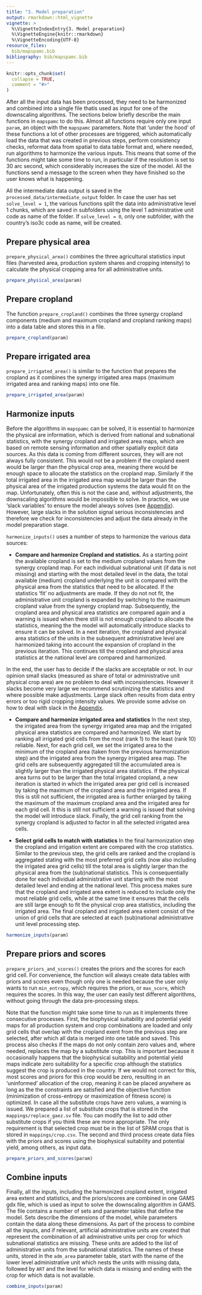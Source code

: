 ```yaml
---
title: "3. Model preparation"
output: rmarkdown::html_vignette
vignette: >
  %\VignetteIndexEntry{3. Model preparation}
  %\VignetteEngine{knitr::rmarkdown}
  %\VignetteEncoding{UTF-8}
resource_files:
  bib/mapspamc.bib
bibliography: bib/mapspamc.bib
---
```


```r
knitr::opts_chunk$set(
  collapse = TRUE,
  comment = "#>"
)
```

After all the input data has been processed, they need to be harmonized and combined into a single file thatis used as input for one of the downscaling algorithms. The sections below briefly describe the main functions in `mapspamc` to do this. Almost all functions require only one input `param`, an object with the `mapspamc` parameters. Note that 'under the hood' of these functions a lot of other processes are triggered, which automatically load the data that was created in previous steps, perform consistency checks, reformat data from spatial to data table format and, where needed, run algorithms to harmonize the various inputs. This means that some of the functions might take some time to run, in particular if the resolution is set to 30 arc second, which considerably increases the size of the model. All the functions send a message to the screen when they have finished so the user knows what is happening.  

All the intermediate data output is saved in the `processed_data/intermediate_output` folder. In case the user has set `solve_level = 1`, the various functions split the data into administrative level 1 chunks, which are saved in subfolders using the level 1 administrative unit code as name of the folder. If `solve_level = 0`, only one subfolder, with the country's iso3c code as name, will be created.

 
## Prepare physical area

`prepare_physical_area()` combines the three agricultural statistics input files (harvested area, production system shares and cropping intensity) to calculate the physical cropping area for all administrative units.

```r
prepare_physical_area(param)
```


## Prepare cropland

The function `prepare_cropland()` combines the three synergy cropland components (medium and maximum cropland and cropland ranking maps) into a data table and stores this in a file. 

```r
prepare_cropland(param)
```


## Prepare irrigated area

`prepare_irrigated_area()` is similar to the function that prepares the cropland as it combines the synergy irrigated area maps (maximum irrigated area and ranking maps) into one file. 

```r
prepare_irrigated_area(param)
```


## Harmonize inputs

Before the algorithms in `mapspamc` can be solved, it is essential to harmonize the physical are information, which is derived from national and subnational statistics, with the synergy cropland and irrigated area maps, which are based on remote sensing information and other spatially explicit data sources. As this data is coming from different sources, they will are not always fully consistent. This would not be a problem if the cropland exent would be larger than the physical crop area, meaning there would be enough space to allocate the statistics on the cropland map. Similarly if the total irrigated area in the irrigated area map would be larger than the physical area of the irrigated production systems the data would fit on the map. Unfortunately, often this is not the case and, without adjustments, the downscaling algorithms would be impossible to solve. In practice, we use 'slack variables' to ensure the model always solves (see [Appendix](appendix.html)). However, large slacks in the solution signal serious inconsistencies and therefore we check for inconsistencies and adjust the data already in the model preparation stage.  

`harmonize_inputs()` uses a number of steps to harmonize the various data sources:

- **Compare and harmonize Cropland and statistics.** As a starting point the available cropland is set to the medium cropland values from the synergy cropland map. For each individual subnational unit (if data is not missing) and starting with the most detailed level in the data, the total available (medium) cropland underlying the unit is compared with the physical area from the statistics that need to be allocated. If the statistics 'fit' no adjustments are made. If they do not not fit, the administrative unit cropland is expanded by switching to the maximum cropland value from the synergy cropland map. Subsequently, the cropland area and physical area statistics are compared again and a warning is issued when there still is not enough cropland to allocate the statistics, meaning the the model will automatically introduce slacks to ensure it can be solved. In a next iteration, the cropland and physical area statistics of the units in the subsequent administrative level are harmonized taking into account the expansion of cropland in the previous iteration. This continues till the cropland and physical area statistics at the national level are compared and harmonized.

In the end, the user has to decide if the slacks are acceptable or not. In our opinion small slacks (measured as share of total or administrative unit physical crop area) are no problem to deal with inconsistencies. However it slacks become very large we recommend scrutinizing the statistics and where possible make adjustments. Large slack often results from data entry errors or too rigid cropping intensity values. We provide some advise on how to deal with slack in the [Appendix](appendix.html). 

- **Compare and harmonize irrigated area and statistics** In the next step, the irrigated area from the synergy irrigated area map and the irrigated physical area statistics are compared and harmonized. We start by ranking all irrigated grid cells from the most (rank 1) to the least (rank 10) reliable. Next, for each grid cell, we set the irrigated area to the minimum of the cropland area (taken from the previous harmonization step) and the irrigated area from the synergy irrigated area map. The grid cells are subsequently aggregated till the accumulated area is slightly larger than the irrigated physical area statistics. If the physical area turns out to be larger than the total irrigated cropland, a new iteration is started in which the irrigated area per grid cell is increased by taking the maximum of the cropland area and the irrigated area. If this is still not sufficient, the irrigated area is further enlarged by taking the  maximum of the maximum cropland area and the irrigated area for each grid cell. It this is still not sufficient a warning is issued that solving the model will introduce slack. Finally, the grid cell ranking from the synergy cropland is adjusted to factor in all the selected irrigated area cells. 

- **Select grid cells to match with statistics** In the final harmonization step the cropland and irrigation extent are compared with the crop statistics. Similar to the previous step, the grid cells are ranked and the cropland is aggregated stating with the most preferred grid cells (now also including the irrigated area grid cells) till the total area is slightly larger than the physical area from the (sub)national statistics. This is consequentially done for each individual administrative unit starting with the most detailed level and ending at the national level. This process makes sure that the cropland and irrigated area extent is reduced to include only the most reliable grid cells, while at the same time it ensures that the cells are still large enough to fit the physical crop area statistics, including the irrigated area. The final cropland and irrigated area extent consist of the union of grid cells that are selected at each (sub)national administrative unit level processing step.     

```r
harmonize_inputs(param)
```


## Prepare priors and scores

`prepare_priors_and_scores()` creates the priors and the scores for each grid cell. For convenience, the function will always create data tables with priors and scores even though only one is needed because the user only wants to run `min_entropy`, which requires the priors, or `max_score`, which requires the scores. In this way, the user can easily test different algorithms, without going through the data pre-processing steps.

Note that the function might take some time to run as it implements three consecutive processes. First, the biophysical suitability and potential yield maps for all production system and crop combinations are loaded and only grid cells that overlap with the cropland exent from the previous step are selected, after which all data is merged into one table and saved. This process also checks if the maps do not only contain zero values and, where needed, replaces the map by a substitute crop. This is important because it occasionally happens that the biophysical suitability and potential yield maps indicate zero suitability for a specific crop although the statistics suggest the crop is produced in the country. If we would not correct for this, most scores and priors for this crop would be zero, resulting in an 'uninformed' allocation of the crop, meaning it can be placed anywhere as long as the the constraints are satisfied and the objective function (minimization of cross-entropy or maximization of fitness score) is optimized. In case all the substitute crops have zero values, a warning is issued. We prepared a list of substitute crops  that is stored in the `mappings/replace_gaez.sv` file. You can modify the list to add other substitute crops if you think these are more appropriate. The only requirement is that selected crop must be in the list of SPAM crops that is stored in `mappings/crop.csv`. The second and third process create data files with the priors and scores using the biophysical suitability and potential yield, among others, as input data.    

```r
prepare_priors_and_scores(param)
```


## Combine inputs

Finally, all the inputs, including the harmonized cropland extent, irrigated area extent and statistics, and the priors/scores are combined in one GAMS gdx file, which is used as input to solve the downscaling algorithm in GAMS. The file contains a number of sets and parameter tables that define the model. Sets describe the dimensions of the model, while  parameters contain the data along these dimensions. As part of the process to combine all the inputs, and if relevant, artificial administrative units are created that represent the combination of all administrative units per crop for which subnational statistics are missing. These units are added to the list of administrative units from the subnational statistics. The names of these units, stored in the `adm_area` parameter table, start with the name of the lower level administrative unit which nests the units with missing data, followed by `ART` and the level for which data is missing and ending with the crop for which data is not available. 

```r
combine_inputs(param)
```


